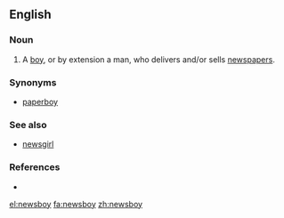 ==English==

===Noun===
{{en-noun}}

# A [[boy]], or by extension a man, who delivers and/or sells [[newspapers]].

===Synonyms===
* [[paperboy]]

===See also===
*[[newsgirl]]

===References===
* {{R:Websters}}

[[el:newsboy]]
[[fa:newsboy]]
[[zh:newsboy]]